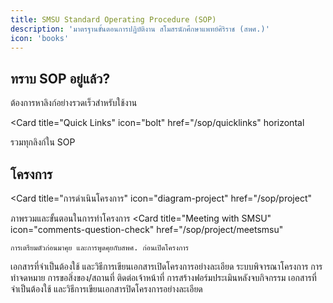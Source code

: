 ```yaml
---
title: SMSU Standard Operating Procedure (SOP)
description: 'มาตรฐานขั้นตอนการปฏิบัติงาน สโมสรนักศึกษาแพทย์ศิริราช (สพศ.)'
icon: 'books'
---
```


## ทราบ SOP อยู่แล้ว?

ต้องการหาลิงก์อย่างรวดเร็วสำหรับใช้งาน

<Card
  title="Quick Links"
  icon="bolt"
  href="/sop/quicklinks"
  horizontal
>
  รวมทุกลิงก์ใน SOP
</Card>

## โครงการ

<Card
  title="การดำเนินโครงการ"
  icon="diagram-project"
  href="/sop/project"
>
  ภาพรวมและขั้นตอนในการทำโครงการ
</Card>
<CardGroup cols={2}>
  <Card
    title="Meeting with SMSU"
    icon="comments-question-check"
    href="/sop/project/meetsmsu"
  >
    การเตรียมตัวก่อนมาคุย และการพูดคุยกับสพศ. ก่อนเปิดโครงการ
  </Card>
  <Card
    title="เขียนเปิดโครงการ"
    icon="file-pen"
    href="/sop/project/open"
  >
    เอกสารที่จำเป็นต้องใช้ และวิธีการเขียนเอกสารเปิดโครงการอย่างละเอียด
  </Card>
  <Card
    title="Pitching System"
    icon="chart-user"
    href="/sop/project/pitching"
  >
    ระบบพิจารณาโครงการ
  </Card>
  <Card
    title="ระหว่างโครงการ"
    icon="screwdriver-wrench"
  >
    การทำจดหมาย การขอสิ่งของ/สถานที่ ติดต่อเจ้าหน้าที่
  </Card>
  <Card
    title="ฟอร์มประเมินกิจกรรม"
    icon="message-smile"
    href="/sop/project/feedback"
  >
    การสร้างฟอร์มประเมินหลังจบกิจกรรม
  </Card>
  <Card
    title="ปิดโครงการ"
    icon="flag-checkered"
    href="/sop/project/close"
  >
    เอกสารที่จำเป็นต้องใช้ และวิธีการเขียนเอกสารปิดโครงการอย่างละเอียด
  </Card>
</CardGroup>
